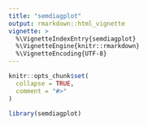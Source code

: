 ```yaml
---
title: "semdiagplot"
output: rmarkdown::html_vignette
vignette: >
  %\VignetteIndexEntry{semdiagplot}
  %\VignetteEngine{knitr::rmarkdown}
  %\VignetteEncoding{UTF-8}
---
```


```r
knitr::opts_chunk$set(
  collapse = TRUE,
  comment = "#>"
)
```

```r
library(semdiagplot)
```
